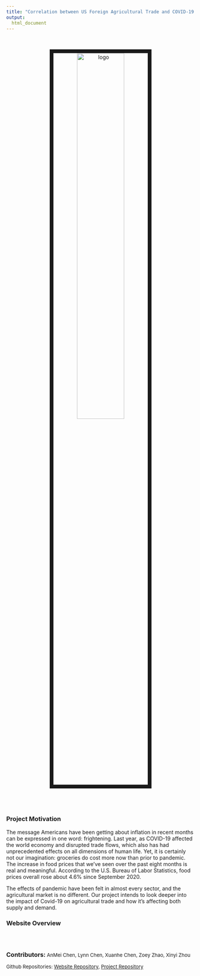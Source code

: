 ```yaml
---
title: "Correlation between US Foreign Agricultural Trade and COVID-19 Impact"
output: 
  html_document
---
```


<center>
<br><br><img src="images/image_1.jpeg" alt="logo" style="width:50%; border:10px solid"><br>
</center>

<br>
<br>

### Project Motivation
The message Americans have been getting about inflation in recent months can be expressed in one word: frightening. Last year, as COVID-19 affected the world economy and disrupted trade flows, which also has had unprecedented effects on all dimensions of human life. Yet, it is certainly not our imagination: groceries do cost more now than prior to pandemic. The increase in food prices that we’ve seen over the past eight months is real and meaningful. According to the U.S. Bureau of Labor Statistics, food prices overall rose about 4.6% since September 2020. 

The effects of pandemic have been felt in almost every sector, and the agricultural market is no different. Our project intends to look deeper into the impact of Covid-19 on agricultural trade and how it's affecting both supply and demand.

### Website Overview

<br>
<br>

<font size="3"> **Contributors: ** </font> 
<font size="2">AnMei Chen, Lynn Chen, Xuanhe Chen, Zoey Zhao, Xinyi Zhou</font> 

<font size="2">Github Repositories: [Website Repository ](https://github.com/Rhopala/USArgTrdvsCvd-19), [Project Repository ](https://github.com/Rhopala/P8105_FinalProject_ArgTrdvsCvd-19)</font> 